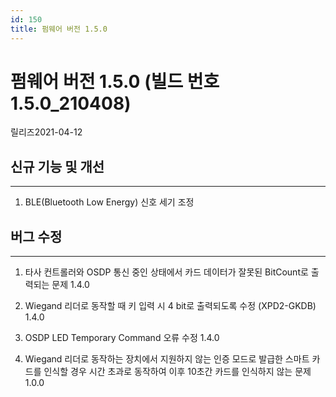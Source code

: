 ```yaml
---
id: 150
title: 펌웨어 버전 1.5.0
---
```


# 펌웨어 버전 1.5.0 (빌드 번호 1.5.0_210408)

릴리즈<Separator/>2021-04-12

## 신규 기능 및 개선

---

1. BLE(Bluetooth Low Energy) 신호 세기 조정

## 버그 수정

---

<BugLists>

1. 타사 컨트롤러와 OSDP 통신 중인 상태에서 카드 데이터가 잘못된 BitCount로 출력되는 문제 <Badge>1.4.0</Badge>

1. Wiegand 리더로 동작할 때 키 입력 시 4 bit로 출력되도록 수정 (XPD2-GKDB) <Badge>1.4.0</Badge>

1. OSDP LED Temporary Command 오류 수정 <Badge>1.4.0</Badge>

1. Wiegand 리더로 동작하는 장치에서 지원하지 않는 인증 모드로 발급한 스마트 카드를 인식할 경우 시간 초과로 동작하여 이후 10초간 카드를 인식하지 않는 문제 <Badge>1.0.0</Badge>

</BugLists>